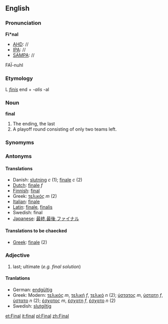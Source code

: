 ==English==
===Pronunciation===
'''Fi*nal'''
*[[AHD]]: //
*[[IPA]]: //
*[[SAMPA]]: //
FA&Iuml;-nuhl

===Etymology===
L ''[[finis]]'' end + ''-alis'' -al

===Noun===
'''final'''

#The ending, the last
#A playoff round consisting of only two teams left.

===Synomyms===
===Antonyms===
====Translations====
{{Top}}
*Danish: [[slutning]] ''c'' (1); [[finale]] ''c'' (2)
*[[Dutch]]: [[finale]] ''f''
*[[Finnish]]: [[final]]
*Greek: [[:el:τελικός|τελικός]] ''m'' (2)
*[[Italian]]: [[finale]]
*[[Latin]]: [[finale]], [[finalis]]
*Swedish: final
*[[Japanese]]: [[最終]],[[最後]],[[ファイナル]]
{{Mid}}
{{Bottom}}

====Translations to be chaecked====
*[[Greek]]: [[finale]] (2) <!-- I am pretty sure that this word does not exist in the dictionary. It is commonly used, but as far as I know it is slag. Could someone check it also please. -->

===Adjective===
# last; ultimate (''e.g. final solution'')

====Tranlations====
{{Top}}
*German: [[endgültig]]
*Greek: Modern: [[:el:τελικός|τελικός]] ''m'', [[:el:τελικός|τελική]] ''f'', [[:el:τελικός|τελικό]] ''n'' (2); [[:el:ύστατος|ύστατος]] ''m'', [[:el:ύστατος|ύστατη]] ''f'', [[:el:ύστατος|ύστατο]] ''n'' (2); [[:el:έσχατος|έσχατος]] ''m'', [[:el:έσχατος|έσχατη]] ''f'', [[:el:έσχατος|έσχατο]] ''n'' (2)
*Swedish: [[slutgiltig]]
{{Mid}}
{{Bottom}}

[[et:Final]]
[[it:final]]
[[pl:Final]]
[[zh:Final]]